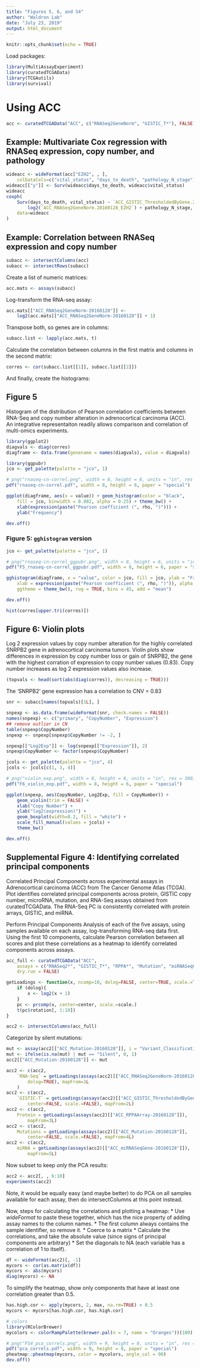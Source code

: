 ```yaml
---
title: "Figures 5, 6, and S4"
author: "Waldron Lab"
date: "July 23, 2019"
output: html_document
---
```


```r
knitr::opts_chunk$set(echo = TRUE)
```
Load packages:

```r
library(MultiAssayExperiment)
library(curatedTCGAData)
library(TCGAutils)
library(survival)
```
# Using ACC

```r
acc <- curatedTCGAData("ACC", c("RNASeq2GeneNorm", "GISTIC_T*"), FALSE)
```

## Example: Multivariate Cox regression with RNASeq expression, copy number, and pathology

```r
wideacc <- wideFormat(acc["EZH2", , ],
    colDataCols=c("vital_status", "days_to_death", "pathology_N_stage"))
wideacc[["y"]] <- Surv(wideacc$days_to_death, wideacc$vital_status)
wideacc
coxph(
    Surv(days_to_death, vital_status) ~ `ACC_GISTIC_ThresholdedByGene.20160128_EZH2` +
        log2(`ACC_RNASeq2GeneNorm.20160128_EZH2`) + pathology_N_stage,
    data=wideacc
)
```

## Example: Correlation between RNASeq expression and copy number

```r
subacc <- intersectColumns(acc)
subacc <- intersectRows(subacc)
```

Create a list of numeric matrices:

```r
acc.mats <- assays(subacc)
```


Log-transform the RNA-seq assay:
```r
acc.mats[["ACC_RNASeq2GeneNorm-20160128"]] <-
    log2(acc.mats[["ACC_RNASeq2GeneNorm-20160128"]] + 1)
```

Transpose both, so genes are in columns:

```r
subacc.list <- lapply(acc.mats, t)
```

Calculate the correlation between columns in the first matrix and columns in the
second matrix:


```r
corres <- cor(subacc.list[[1]], subacc.list[[2]])
```

And finally, create the histograms:

## Figure 5

Histogram of the distribution of Pearson correlation coefficients between RNA-Seq
and copy number alteration in adrenocortical carcinoma (ACC). An integrative
representaiton readily allows comparison and correlation of multi-omics experiments.

```r
library(ggplot2)
diagvals <- diag(corres)
diagframe <- data.frame(genename = names(diagvals), value = diagvals)

library(ggpubr)
jco <- get_palette(palette = "jco", 1)

# png("rnaseq-cn-correl.png", width = 8, height = 6, units = "in", res = 300)
pdf("rnaseq-cn-correl.pdf", width = 8, height = 6, paper = "special")

ggplot(diagframe, aes(x = value)) + geom_histogram(color = "black",
    fill = jco, binwidth = 0.082, alpha = 0.25) + theme_bw() +
    xlab(expression(paste("Pearson coefficient (", rho, ")"))) +
    ylab("Frequency")

dev.off()
```

### Figure 5: `gghistogram` version

```r
jco <- get_palette(palette = "jco", 1)

# png("rnaseq-cn-correl_ggpubr.png", width = 8, height = 6, units = "in", res = 300)
pdf("F5_rnaseq-cn-correl_ggpubr.pdf", width = 8, height = 6, paper = "special")

gghistogram(diagframe, x = "value", color = jco, fill = jco, ylab = "Frequency",
    xlab = expression(paste("Pearson coefficient (", rho, ")")), alpha = 0.25,
    ggtheme = theme_bw(), rug = TRUE, bins = 45, add = "mean")

dev.off()
```

```r
hist(corres[upper.tri(corres)])
```

## Figure 6: Violin plots

Log 2 expression values by copy number alteration for the highly correlated
SNRPB2 gene in adrenocortical carcinoma tumors. Violin plots show differences in
expression by copy number loss or gain of SNRPB2, the gene with the highest
corration of expression to copy number values (0.83). Copy number increases as
log 2 expression values also increase.

```r
(topvals <- head(sort(abs(diag(corres)), decreasing = TRUE)))
```

The 'SNRPB2' gene expression has a correlation to CNV = 0.83

```r
snr <- subacc[names(topvals)[1L], ]
```

```r
snpexp <- as.data.frame(wideFormat(snr, check.names = FALSE))
names(snpexp) <- c("primary", "CopyNumber", "Expression")
## remove outlier in CN
table(snpexp$CopyNumber)
snpexp <- snpexp[snpexp$CopyNumber != -2, ]

snpexp[["Log2Exp"]] <- log(snpexp[["Expression"]], 2)
snpexp$CopyNumber <- factor(snpexp$CopyNumber)

jcols <- get_palette(palette = "jco", 4)
jcols <- jcols[c(1, 3, 4)]

# png("violin_exp.png", width = 8, height = 6, units = "in", res = 300)
pdf("F6_violin_exp.pdf", width = 8, height = 6, paper = "special")

ggplot(snpexp, aes(CopyNumber, Log2Exp, fill = CopyNumber)) +
    geom_violin(trim = FALSE) +
    xlab("Copy Number") +
    ylab("log2(expression)") +
    geom_boxplot(width=0.2, fill = "white") +
    scale_fill_manual(values = jcols) +
    theme_bw()

dev.off()
```

## Supplemental Figure 4: Identifying correlated principal components

Correlated Principal Components across experimental assays in Adrenocortical
carcinoma (ACC) from The Cancer Genome Atlas (TCGA). Plot identifies correlated
principal components across protein, GISTIC copy number, microRNA, mutation, and
RNA-Seq assays obtained from curatedTCGAData. The RNA-Seq PC is consistently
correlated with protein arrays, GISTIC, and miRNA.

Perform Principal Components Analysis of each of the five assays, using samples
available on each assay, log-transforming RNA-seq data first.  Using the first
10 components, calculate Pearson correlation between all scores and plot these
correlations as a heatmap to identify correlated components across assays.

```r
acc_full <- curatedTCGAData("ACC",
    assays = c("RNASeq2*", "GISTIC_T*", "RPPA*", "Mutation", "miRNASeqGene"),
    dry.run = FALSE)
```

```r
getLoadings <- function(x, ncomp=10, dolog=FALSE, center=TRUE, scale.=TRUE) {
    if (dolog){
        x <- log2(x + 1)
    }
    pc <- prcomp(x, center=center, scale.=scale.)
    t(pc$rotation[, 1:10])
}
```

```r
acc2 <- intersectColumns(acc_full)
```

Categorize by silent mutations:

```r
mut <- assay(acc2[["ACC_Mutation-20160128"]], i = "Variant_Classification")
mut <- ifelse(is.na(mut) | mut == "Silent", 0, 1)
acc2[["ACC_Mutation-20160128"]] <- mut
```

```r
acc2 <- c(acc2,
    `RNA-Seq` = getLoadings(assays(acc2)[["ACC_RNASeq2GeneNorm-20160128"]],
        dolog=TRUE), mapFrom=1L
    )
acc2 <- c(acc2,
    `GISTIC-T` = getLoadings(assays(acc2)[["ACC_GISTIC_ThresholdedByGene-20160128"]],
        center=FALSE, scale.=FALSE), mapFrom=2L)
acc2 <- c(acc2,
    Protein = getLoadings(assays(acc2)[["ACC_RPPAArray-20160128"]]),
        mapFrom=3L)
acc2 <- c(acc2,
    Mutations = getLoadings(assays(acc2)[["ACC_Mutation-20160128"]],
        center=FALSE, scale.=FALSE), mapFrom=4L)
acc2 <- c(acc2,
    miRNA = getLoadings(assays(acc2)[["ACC_miRNASeqGene-20160128"]]),
        mapFrom=5L)
```

Now subset to keep *only* the PCA results:

```r
acc2 <- acc2[, , 6:10]
experiments(acc2)
```

Note, it would be equally easy (and maybe better) to do PCA on all samples
available for each assay, then do intersectColumns at this point instead.

Now, steps for calculating the correlations and plotting a heatmap:
* Use *wideFormat* to paste these together, which has the nice property of
adding assay names to the column names.
* The first column always contains the sample identifier, so remove it.
* Coerce to a matrix
* Calculate the correlations, and take the absolute value (since signs of
principal components are arbitrary)
* Set the diagonals to NA (each variable has a correlation of 1 to itself).

```r
df <- wideFormat(acc2)[, -1]
mycors <- cor(as.matrix(df))
mycors <- abs(mycors)
diag(mycors) <- NA
```

To simplify the heatmap, show only components that have at least one correlation
greater than 0.5.
```r
has.high.cor <- apply(mycors, 2, max, na.rm=TRUE) > 0.5
mycors <- mycors[has.high.cor, has.high.cor]

# colors
library(RColorBrewer)
mycolors <- colorRampPalette(brewer.pal(n = 7, name = "Oranges"))(100)

# png("FS4_pca_correls.png", width = 9, height = 8, units = "in", res = 300)
pdf("pca_correls.pdf", width = 9, height = 8, paper = "special")
pheatmap::pheatmap(mycors, color = mycolors, angle_col = 90)
dev.off()
```
